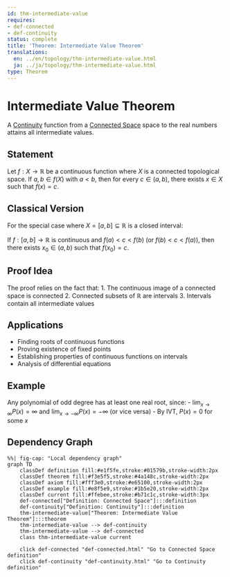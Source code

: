 ```yaml
---
id: thm-intermediate-value
requires:
- def-connected
- def-continuity
status: complete
title: 'Theorem: Intermediate Value Theorem'
translations:
  en: ../en/topology/thm-intermediate-value.html
  ja: ../ja/topology/thm-intermediate-value.html
type: Theorem
---
```


# Intermediate Value Theorem {#thm-intermediate-value}

A [Continuity](../analysis/def-continuity.qmd) function from a [Connected Space](def-connected.qmd) space to the real numbers attains all intermediate values.

## Statement

Let $f: X \to \mathbb{R}$ be a continuous function where $X$ is a connected topological space. If $a, b \in f(X)$ with $a < b$, then for every $c \in (a, b)$, there exists $x \in X$ such that $f(x) = c$.

## Classical Version

For the special case where $X = [a, b] \subseteq \mathbb{R}$ is a closed interval:

If $f: [a, b] \to \mathbb{R}$ is continuous and $f(a) < c < f(b)$ (or $f(b) < c < f(a)$), then there exists $x_0 \in (a, b)$ such that $f(x_0) = c$.

## Proof Idea

The proof relies on the fact that:
1. The continuous image of a connected space is connected
2. Connected subsets of $\mathbb{R}$ are intervals
3. Intervals contain all intermediate values

## Applications

- Finding roots of continuous functions
- Proving existence of fixed points
- Establishing properties of continuous functions on intervals
- Analysis of differential equations

## Example

Any polynomial of odd degree has at least one real root, since:
- $\lim_{x \to \infty} P(x) = \infty$ and $\lim_{x \to -\infty} P(x) = -\infty$ (or vice versa)
- By IVT, $P(x) = 0$ for some $x$

## Dependency Graph

```mermaid
%%| fig-cap: "Local dependency graph"
graph TD
    classDef definition fill:#e1f5fe,stroke:#01579b,stroke-width:2px
    classDef theorem fill:#f3e5f5,stroke:#4a148c,stroke-width:2px
    classDef axiom fill:#fff3e0,stroke:#e65100,stroke-width:2px
    classDef example fill:#e8f5e9,stroke:#1b5e20,stroke-width:2px
    classDef current fill:#ffebee,stroke:#b71c1c,stroke-width:3px
    def-connected["Definition: Connected Space"]:::definition
    def-continuity["Definition: Continuity"]:::definition
    thm-intermediate-value["Theorem: Intermediate Value Theorem"]:::theorem
    thm-intermediate-value --> def-continuity
    thm-intermediate-value --> def-connected
    class thm-intermediate-value current

    click def-connected "def-connected.html" "Go to Connected Space definition"
    click def-continuity "def-continuity.html" "Go to Continuity definition"
```
